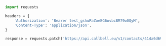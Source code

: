 ```python
import requests

headers = {
    'Authorization': 'Bearer test_gshuPaZoeEG6ovbc8M79w0QyM',
    'Content-Type': 'application/json',
}

response = requests.patch('https://api.callbell.eu/v1/contacts/414a6d692bd645ed803f2e7ce360d4c8', headers=headers)

```